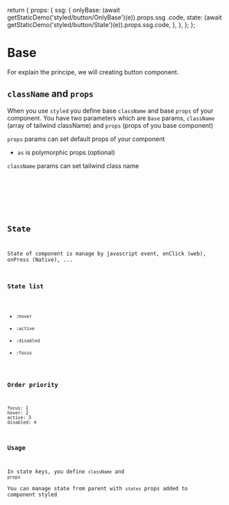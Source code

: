 
  return {
    props: {
      ssg: {
        onlyBase: (await getStaticDemo('styled/button/OnlyBase')(e)).props.ssg
          .code,
        state: (await getStaticDemo('styled/button/State')(e)).props.ssg.code,
      },
    },
  };
};

# Base

For explain the principe, we will creating button component.  

## `className` and `props`
When you use `styled` you define base `className` and base `props` of your component.
You have two parameters which are `Base` params, `className` (array of tailwind className) and `props` (props of you base component)

`props` params can set default props of your component

- `as` is polymorphic props (optional)

`className` params can set tailwind class name

<br />
<Code name="onlyBase" show />
<br />
<CodeDemo Demo={ButtonOnlyBaseDemo} />


## State

State of component is manage by javascript event, onClick (web), onPress (Native), ...  
### State list
- `:hover`
- `:active`
- `:disabled`
- `:focus`

### Order priority
```
focus: 1
hover: 2
active: 3
disabled: 4
```
### Usage
In state keys, you define `className` and `props`  
You can manage state from parent with `states` props added to component styled
<br />
<Code name="state" show />
<br />
<CodeDemo Demo={ButtonStateDemo} />

